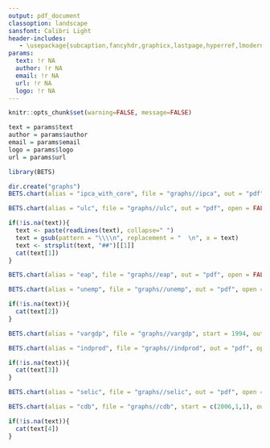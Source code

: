 ```yaml
---
output: pdf_document
classoption: landscape
sansfont: Calibri Light
header-includes:
   - \usepackage{subcaption,fancyhdr,graphicx,lastpage,hyperref,lmodern}
params: 
  text: !r NA
  author: !r NA
  email: !r NA
  url: !r NA
  logo: !r NA
---
```


\fontfamily{lmss}\selectfont

```r
knitr::opts_chunk$set(warning=FALSE, message=FALSE)

text = params$text
author = params$author
email = params$email
logo = params$logo
url = params$url
```

```r
library(BETS)
```

\def\haslogo{`r as.integer(!is.na(logo))`}
\def\haswebsite{`r as.integer(!is.na(url))`} 
\def\hastext{`r as.integer(!is.na(text))`} 

\fancypagestyle{plain}{
  \fancyhf{}%
  \setlength{\headheight}{45pt} 
  \fancyhead[L]{
    \includegraphics[width=\linewidth,height=40pt]{logo_bets} }
  \fancyhead[R]{
    {\fontfamily{lmss}\selectfont
    {\footnotesize Analysis by} \\
    \ifnum\haslogo = 1
      \includegraphics[width=\linewidth,height=35pt]{`r logo`} \\
    \else
      `r author` \\
    \fi
    \ifnum\haswebsite = 1
      {\small \url{`r url`}}
    \fi
    }
  }
  \fancyfoot[L]{
     {\fontfamily{lmss}\selectfont
     {\small Charts generated by the \textbf{BETS R Package} on `r Sys.Date()` $\diamond$ \textbf{\url{https://github.com/pedrocostaferreira/BETS}}}}
  }
  \fancyfoot[R]{
    \thepage\  / \pageref{LastPage} }
}
\pagestyle{plain}


```r
dir.create("graphs")
BETS.chart(alias = "ipca_with_core", file = "graphs//ipca", out = "pdf", open = FALSE)
```


```r
BETS.chart(alias = "ulc", file = "graphs//ulc", out = "pdf", open = FALSE)
```

\begin{figure}[h]
\begin{subfigure}{.5\textwidth}
  \centering
  \includegraphics[width=1\linewidth]{graphs/ipca}
  \label{ipca}
\end{subfigure}
~
\begin{subfigure}{.5\textwidth}
  \centering
  \includegraphics[width=1\linewidth]{graphs/ulc}
  \label{cut}
\end{subfigure}
\end{figure}


```r
if(!is.na(text)){
  text <- paste(readLines(text), collapse=" ")
  text = gsub(pattern = "\\\\n", replacement = "  \n", x = text)
  text <- strsplit(text, "##")[[1]]
  cat(text[1])
}
```

\newpage
\pagestyle{plain}

```r
BETS.chart(alias = "eap", file = "graphs//eap", out = "pdf", open = FALSE)
```

```r
BETS.chart(alias = "unemp", file = "graphs//unemp", out = "pdf", open = FALSE)
```

\begin{figure}[h]
\begin{subfigure}{.5\textwidth}
  \centering
  \includegraphics[width=1\linewidth]{graphs/eap}
  \label{ipca}
\end{subfigure}
~
\begin{subfigure}{.5\textwidth}
  \centering
  \includegraphics[width=1\linewidth]{graphs/unemp}
  \label{cut}
\end{subfigure}
\end{figure}


```r
if(!is.na(text)){
  cat(text[2])
}
```

\newpage
\pagestyle{plain}

```r
BETS.chart(alias = "vargdp", file = "graphs//vargdp", start = 1994, out = "pdf", open = FALSE)
```

```r
BETS.chart(alias = "indprod", file = "graphs//indprod", out = "pdf", open = FALSE)
```

\begin{figure}[h]
\begin{subfigure}{.5\textwidth}
  \centering
  \includegraphics[width=1\linewidth]{graphs/vargdp}
  \label{ipca}
\end{subfigure}
~
\begin{subfigure}{.5\textwidth}
  \centering
  \includegraphics[width=1\linewidth]{graphs/indprod}
  \label{cut}
\end{subfigure}
\end{figure}

```r
if(!is.na(text)){
  cat(text[3])
}
```

\newpage
\pagestyle{plain}

```r
BETS.chart(alias = "selic", file = "graphs//selic", out = "pdf", open = FALSE)
```

```r
BETS.chart(alias = "cdb", file = "graphs//cdb", start = c(2006,1,1), out = "pdf", open = FALSE)
```

\begin{figure}[h]
\begin{subfigure}{.5\textwidth}
  \centering
  \includegraphics[width=1\linewidth]{graphs/selic}
  \label{ipca}
\end{subfigure}
~
\begin{subfigure}{.5\textwidth}
  \centering
  \includegraphics[width=1\linewidth]{graphs/cdb}
  \label{cut}
\end{subfigure}
\end{figure}

```r
if(!is.na(text)){
  cat(text[4])
}
```


